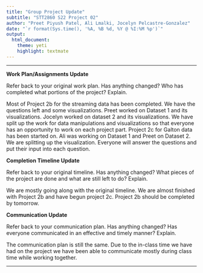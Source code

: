 ```yaml
---
title: "Group Project Update"
subtitle: "STT2860 S22 Project 02"
author: "Preet Piyush Patel, Ali Lmalki, Jocelyn Pelcastre-Gonzalez"
date: "`r format(Sys.time(), '%A, %B %d, %Y @ %I:%M %p')`"
output: 
  html_document: 
    theme: yeti
    highlight: textmate
---
```

***

**Work Plan/Assignments Update**

Refer back to your original work plan. Has anything changed? Who has completed what portions of the project? Explain.

Most of Project 2b for the streaming data has been completed. We have the questions left and some visualizations. Preet worked on Dataset 1 and its visualizations. Jocelyn worked on dataset 2 and its visualizations. We have split up the work for data manipulations and visualizations so that everyone has an opportunity to work on each project part. Project 2c for Galton data has been started on. Ali was working on Dataset 1 and Preet on Dataset 2. We are splitting up the visualization. Everyone will answer the questions and put their input into each question. 

**Completion Timeline Update**

Refer back to your original timeline. Has anything changed? What pieces of the project are done and what are still left to do? Explain.

We are mostly going along with the original timeline. We are almost finished with Project 2b and have begun project 2c. Project 2b should be completed by tomorrow. 

**Communication Update**

Refer back to your communication plan. Has anything changed? Has everyone communicated in an effective and timely manner? Explain.

The communication plan is still the same. Due to the in-class time we have had on the project we have been able to communicate mostly during class time while working together. 

***
